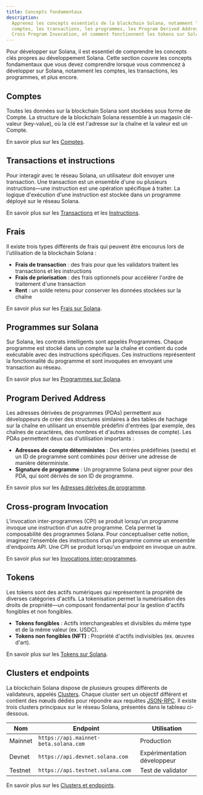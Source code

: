 ```yaml
---
title: Concepts fondamentaux
description:
  Apprenez les concepts essentiels de la blockchain Solana, notamment les
  comptes, les transactions, les programmes, les Program Derived Address, les
  Cross Program Invocation, et comment fonctionnent les tokens sur Solana.
---
```


Pour développer sur Solana, il est essentiel de comprendre les concepts clés
propres au développement Solana. Cette section couvre les concepts fondamentaux
que vous devez comprendre lorsque vous commencez à développer sur Solana,
notamment les comptes, les transactions, les programmes, et plus encore.

## Comptes

Toutes les données sur la blockchain Solana sont stockées sous forme de Compte.
La structure de la blockchain Solana ressemble à un magasin clé-valeur
(key-value), où la clé est l'adresse sur la chaîne et la valeur est un Compte.

En savoir plus sur les [Comptes](/docs/core/accounts).

## Transactions et instructions

Pour interagir avec le réseau Solana, un utilisateur doit envoyer une
transaction. Une transaction est un ensemble d'une ou plusieurs instructions—une
instruction est une opération spécifique à traiter. La logique d'exécution d'une
instruction est stockée dans un programme déployé sur le réseau Solana.

En savoir plus sur les [Transactions](/docs/core/transactions) et les
[Instructions](/docs/core/transactions#instruction).

## Frais

Il existe trois types différents de frais qui peuvent être encourus lors de
l'utilisation de la blockchain Solana :

- **Frais de transaction** : des frais pour que les validators traitent les
  transactions et les instructions
- **Frais de priorisation** : des frais optionnels pour accélérer l'ordre de
  traitement d'une transaction
- **Rent** : un solde retenu pour conserver les données stockées sur la chaîne

En savoir plus sur les [Frais sur Solana](/docs/core/fees).

## Programmes sur Solana

Sur Solana, les contrats intelligents sont appelés Programmes. Chaque programme
est stocké dans un compte sur la chaîne et contient du code exécutable avec des
instructions spécifiques. Ces instructions représentent la fonctionnalité du
programme et sont invoquées en envoyant une transaction au réseau.

En savoir plus sur les [Programmes sur Solana](/docs/core/programs).

## Program Derived Address

Les adresses dérivées de programmes (PDAs) permettent aux développeurs de créer
des structures similaires à des tables de hachage sur la chaîne en utilisant un
ensemble prédéfini d'entrées (par exemple, des chaînes de caractères, des
nombres et d'autres adresses de compte). Les PDAs permettent deux cas
d'utilisation importants :

- **Adresses de compte déterministes** : Des entrées prédéfinies (seeds) et un
  ID de programme sont combinés pour dériver une adresse de manière
  déterministe.
- **Signature de programme** : Un programme Solana peut signer pour des PDA, qui
  sont dérivés de son ID de programme.

En savoir plus sur les [Adresses dérivées de programme](/docs/core/pda).

## Cross-program Invocation

L'invocation inter-programmes (CPI) se produit lorsqu'un programme invoque une
instruction d'un autre programme. Cela permet la composabilité des programmes
Solana. Pour conceptualiser cette notion, imaginez l'ensemble des instructions
d'un programme comme un ensemble d'endpoints API. Une CPI se produit lorsqu'un
endpoint en invoque un autre.

En savoir plus sur les [Invocations inter-programmes](/docs/core/cpi).

## Tokens

Les tokens sont des actifs numériques qui représentent la propriété de diverses
catégories d'actifs. La tokenisation permet la numérisation des droits de
propriété—un composant fondamental pour la gestion d'actifs fongibles et non
fongibles.

- **Tokens fongibles** : Actifs interchangeables et divisibles du même type et
  de la même valeur (ex. USDC).
- **Tokens non fongibles (NFT)** : Propriété d'actifs indivisibles (ex. œuvres
  d'art).

En savoir plus sur les [Tokens sur Solana](/docs/core/tokens).

## Clusters et endpoints

La blockchain Solana dispose de plusieurs groupes différents de validateurs,
appelés [Clusters](/docs/references/clusters). Chaque cluster sert un objectif
différent et contient des nœuds dédiés pour répondre aux requêtes
[JSON-RPC](/docs/rpc/). Il existe trois clusters principaux sur le réseau
Solana, présentés dans le tableau ci-dessous.

| Nom     | Endpoint                              | Utilisation                 |
| ------- | ------------------------------------- | --------------------------- |
| Mainnet | `https://api.mainnet-beta.solana.com` | Production                  |
| Devnet  | `https://api.devnet.solana.com`       | Expérimentation développeur |
| Testnet | `https://api.testnet.solana.com`      | Test de validator           |

En savoir plus sur les [Clusters et endpoints](/docs/references/clusters).
